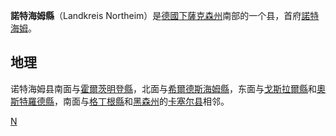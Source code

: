 {{Unreferenced|time=2019-12-09T01:16:18+00:00}}
{{德國縣級行政單位
| 县徽图 = Image:Wappen Landkreis Northeim.svg
| 在德国内的位置图 = Image:Lage des Landkreises Northeim in Deutschland.GIF
| 所属联邦州 = 下薩克森州
| 所属行政区 = 
| 首府 = 諾特海姆
| 面积 = 1267.08
| 人口 = 134,896
| 统计时间 = 2015年6月30日
| 人口密度 = 106
| 汽车牌号 = NOM, EIN, GAN
| 下设城镇 = 7個市、5个鎮
| 政府地址 = Medenheimer Straße 6-8<br />37154 Northeim
| 政府网站 = www.landkreis-northeim.de
| 在州内的位置图 = Image:Lower saxony nom.png
|}}

'''諾特海姆縣'''（Landkreis Northeim）是[[德國|德國]][[下薩克森州|下薩克森州]]南部的一个县，首府[[諾特海姆|諾特海姆]]。

==地理==
诺特海姆县南面与[[霍爾茨明登縣|霍爾茨明登縣]]，北面与[[希爾德斯海姆縣|希爾德斯海姆縣]]，东面与[[戈斯拉爾縣|戈斯拉爾縣]]和[[奧斯特羅德縣|奧斯特羅德縣]]，南面与[[格丁根縣|格丁根縣]]和[[黑森州|黑森州]]的[[卡塞尔县|卡塞尔县]]相邻。

{{下萨克森州行政区划}}
{{Authority control}}

[[Category:下萨克森州|N]]